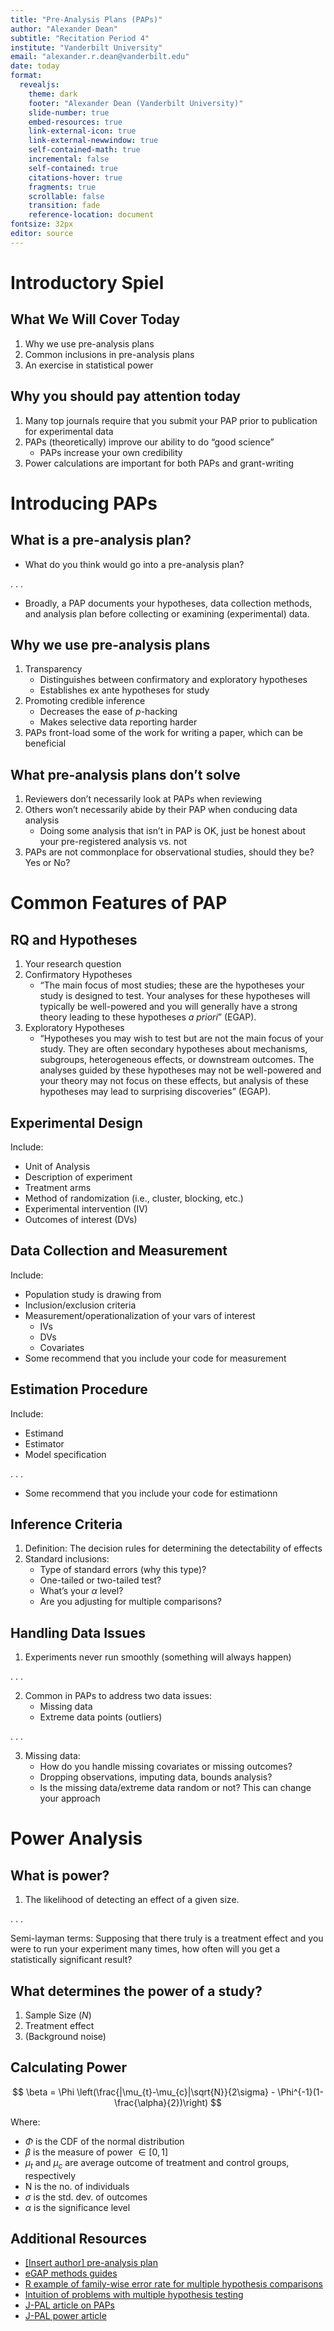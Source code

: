 ```yaml
---
title: "Pre-Analysis Plans (PAPs)"
author: "Alexander Dean"
subtitle: "Recitation Period 4"
institute: "Vanderbilt University"
email: "alexander.r.dean@vanderbilt.edu"
date: today
format: 
  revealjs:
    theme: dark
    footer: "Alexander Dean (Vanderbilt University)"
    slide-number: true
    embed-resources: true
    link-external-icon: true
    link-external-newwindow: true
    self-contained-math: true
    incremental: false
    self-contained: true
    citations-hover: true
    fragments: true
    scrollable: false
    transition: fade
    reference-location: document
fontsize: 32px
editor: source
---
```


# Introductory Spiel

## What We Will Cover Today

1. Why we use pre-analysis plans
2. Common inclusions in pre-analysis plans
3. An exercise in statistical power

## Why you should pay attention today

1. Many top journals require that you submit your PAP prior to publication for experimental data
2. PAPs (theoretically) improve our ability to do "good science"
    - PAPs increase your own credibility
3. Power calculations are important for both PAPs and grant-writing

# Introducing PAPs

## What is a pre-analysis plan?

- What do you think would go into a pre-analysis plan?

. . .

- Broadly, a PAP documents your hypotheses, data collection methods, and analysis plan before collecting or examining (experimental) data.

## Why we use pre-analysis plans

1. Transparency
    - Distinguishes between confirmatory and exploratory hypotheses
    - Establishes ex ante hypotheses for study
2. Promoting credible inference
    - Decreases the ease of *p*-hacking
    - Makes selective data reporting harder
3. PAPs front-load some of the work for writing a paper, which can be beneficial

## What pre-analysis plans don't solve

1. Reviewers don't necessarily look at PAPs when reviewing
2. Others won't necessarily abide by their PAP when conducing data analysis
    - Doing some analysis that isn't in PAP is OK, just be honest about your pre-registered analysis vs. not
3. PAPs are not commonplace for observational studies, should they be? Yes or No?


# Common Features of PAP

## RQ and Hypotheses

1. Your research question
2. Confirmatory Hypotheses
    - "The main focus of most studies; these are the hypotheses your study is designed to test. Your analyses for these hypotheses will typically be well-powered and you will generally have a strong theory leading to these hypotheses *a priori*" (EGAP).
3. Exploratory Hypotheses
    - "Hypotheses you may wish to test but are not the main focus of your study. They are often secondary hypotheses about mechanisms, subgroups, heterogeneous effects, or downstream outcomes. The analyses guided by these hypotheses may not be well-powered and your theory may not focus on these effects, but analysis of these hypotheses may lead to surprising discoveries" (EGAP).

## Experimental Design

Include:

- Unit of Analysis
- Description of experiment
- Treatment arms
- Method of randomization (i.e., cluster, blocking, etc.)
- Experimental intervention (IV)
- Outcomes of interest (DVs)

## Data Collection and Measurement

Include:

- Population study is drawing from
- Inclusion/exclusion criteria
- Measurement/operationalization of your vars of interest
    - IVs
    - DVs
    - Covariates

- Some recommend that you include your code for measurement

## Estimation Procedure

Include:

- Estimand
- Estimator
- Model specification

. . . 

- Some recommend that you include your code for estimationn

## Inference Criteria

1. Definition: The decision rules for determining the detectability of effects
2. Standard inclusions:
    - Type of standard errors (why this type)?
    - One-tailed or two-tailed test?
    - What's your $\alpha$ level?
    - Are you adjusting for multiple comparisons?



## Handling Data Issues

1. Experiments never run smoothly (something will always happen)

. . . 

2. Common in PAPs to address two data issues:
    - Missing data
    - Extreme data points (outliers)

. . . 

3. Missing data:
    - How do you handle missing covariates or missing outcomes?
    - Dropping observations, imputing data, bounds analysis?
    - Is the missing data/extreme data random or not? This can change your approach

# Power Analysis

## What is power?

1. The likelihood of detecting an effect of a given size.

. . . 

Semi-layman terms: Supposing that there truly is a treatment effect and you were to run your experiment many times, how often will you get a statistically significant result?

## What determines the power of a study?

1. Sample Size (*N*)
2. Treatment effect 
3. (Background noise)

## Calculating Power
$$
\beta = \Phi \left(\frac{|\mu_{t}-\mu_{c}|\sqrt{N}}{2\sigma} - \Phi^{-1}(1-\frac{\alpha}{2})\right)
$$

Where:

- $\Phi$ is the CDF of the normal distribution
- $\beta$ is the measure of power $\in [0, 1]$
- $\mu_{t}$ and $\mu_{c}$ are average outcome of treatment and control groups, respectively
- N is the no. of individuals
- $\sigma$ is the std. dev. of outcomes
- $\alpha$ is the significance level


## Additional Resources
- [[Insert author] pre-analysis plan]()
- [eGAP methods guides](https://egap.org/methods-guides/)
- [R example of family-wise error rate for multiple hypothesis comparisons](https://rviews.rstudio.com/2019/10/02/multiple-hypothesis-testing/)
- [Intuition of problems with multiple hypothesis testing](https://benwhalley.github.io/just-enough-r/multiple-comparisons.html)
- [J-PAL article on PAPs](https://www.povertyactionlab.org/resource/pre-analysis-plans)
- [J-PAL power article](https://www.povertyactionlab.org/resource/power-calculations)
